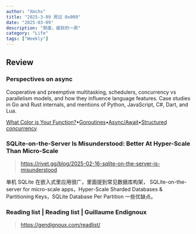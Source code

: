 ```yaml
---
author: "Xmchx"
title: "2025-3-09 周记 0x009"
date: "2025-03-09"
description: "颓废，疲软的一周"
category: "Life"
tags: ["Weekly"]
---
```


## Review

### Perspectives on async

Cooperative and preemptive multitasking, schedulers, concurrency vs parallelism models, and how they influence language features. Case studies in Go and Rust internals, and mentions of Python, JavaScript, C#, Dart, and Lua.

[What Color is Your Function?](https://journal.stuffwithstuff.com/2015/02/01/what-color-is-your-function/)•[Goroutines](https://blog.nindalf.com/posts/how-goroutines-work/)•[Async/Await](https://os.phil-opp.com/async-await/)•[Structured concurrency](https://vorpus.org/blog/notes-on-structured-concurrency-or-go-statement-considered-harmful/)

### SQLite-on-the-Server Is Misunderstood: Better At Hyper-Scale Than Micro-Scale

> https://rivet.gg/blog/2025-02-16-sqlite-on-the-server-is-misunderstood

单机 SQLite 在嵌入式里应用很广，里面提到常见数据库构架， SQLite-on-the-server for micro-scale apps，Hyper-Scale Sharded Databases & Partitioning Keys，SQLite Database Per Partition 一些优缺点。

### Reading list | Reading list | Guillaume Endignoux

> https://gendignoux.com/readlist/
